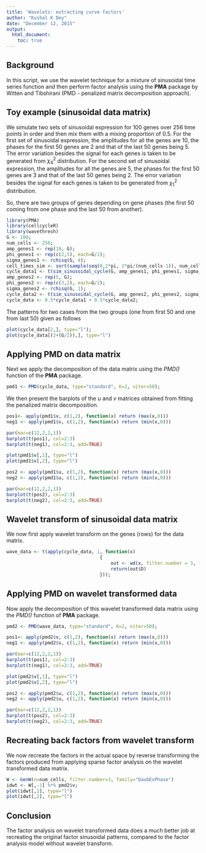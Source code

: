 ```yaml
---
title: 'Wavelets: extracting curve factors'
author: "Kushal K Dey"
date: "December 12, 2015"
output: 
  html_document:
    toc: true
---
```


## Background

In this script, we use the wavelet technique for a mixture of sinusoidal time series function and then perform factor analysis using the **PMA** package by Witten and Tibshirani (PMD - penalized matrix decomposition approach). 

## Toy example (sinusoidal data matrix)

We simulate two sets of  sinusoidal expression for $100$ genes over $256$ time points in order and then mix them with a mixing proportion of $0.5$. For the first set of sinusoidal expression, the amplitudes for all the genes are $10$, the phases for the first $50$ genes are $2$ and that of the last $50$ genes being $5$. The error variation besides the signal for each genes is
taken to be generated from $\chi^2_{4}$ distribution. For the second set of sinusoidal expression, the amplitudes for all the genes are $5$, the phases for the first $50$ genes are $3$ and that of the last $50$ genes being $2$. The error variation besides the signal for each genes is taken to be generated from $\chi^2_{1}$ distribution.


So, there are two groups of genes depending on gene phases (the first $50$ coming from one phase and the last $50$ from another).

```r
library(PMA)
library(cellcycleR)
library(wavethresh)
G <- 100;
num_cells <- 256;
amp_genes1 <- rep(10, G);
phi_genes1 <- rep(c(2,5), each=G/2);
sigma_genes1 <- rchisq(G, 4);
cell_times_sim <- sort(sample(seq(0,2*pi, 2*pi/(num_cells-1)), num_cells, replace=FALSE));
cycle_data1 <- t(sim_sinusoidal_cycle(G, amp_genes1, phi_genes1, sigma_genes1, cell_times_sim));
amp_genes2 <- rep(5, G);
phi_genes2 <- rep(c(3,2), each=G/2);
sigma_genes2 <- rchisq(G, 1);
cycle_data2 <- t(sim_sinusoidal_cycle(G, amp_genes2, phi_genes2, sigma_genes2, cell_times_sim));
cycle_data <- 0.5*cycle_data1 + 0.5*cycle_data2;

```

The patterns for two cases from the two groups (one from first $50$ and one from last $50$) given as follows 

```r
plot(cycle_data[2,], type="l");
plot(cycle_data[(2+(G/2)),], type="l")
```

## Applying PMD on data matrix

Next we apply the decomposition of the data matrix using the *PMD()* function of the **PMA** package. 

```r
pmd1 <- PMD(cycle_data, type="standard", K=2, niter=50);
```

We then present the barplots of the $u$ and $v$ matrices obtained from fitting the penalized matrix decomposition.

```r
pos1<- apply(pmd1$v, c(1,2), function(x) return (max(x,0)))
neg1 <- apply(pmd1$v, c(1,2), function(x) return (min(x,0)))

par(mar=c(12,2,2,1))
barplot(t(pos1), col=2:3)
barplot(t(neg1), col=2:3, add=TRUE)

plot(pmd1$v[,1], type="l")
plot(pmd1$v[,2], type="l")

pos2 <- apply(pmd1$u, c(1,2), function(x) return (max(x,0)))
neg2 <- apply(pmd1$u, c(1,2), function(x) return (min(x,0)))

par(mar=c(12,2,2,1))
barplot(t(pos2), col=2:3)
barplot(t(neg2), col=2:3, add=TRUE)

```


## Wavelet transform of sinusoidal data matrix

We now first apply wavelet transform on the genes (rows) for the data matrix.

```r

wave_data <- t(apply(cycle_data, 1, function(x)
                                  {
                                      out <- wd(x, filter.number = 3, family = "DaubExPhase")
                                      return(out$D)
                                  }));
```

## Applying PMD on wavelet transformed data

Now apply the decomposition of this wavelet transformed data matrix using the *PMD()* function of **PMA** package.

```r
pmd2 <- PMD(wave_data, type="standard", K=2, niter=50);

pos1<- apply(pmd2$v, c(1,2), function(x) return (max(x,0)))
neg1 <- apply(pmd2$v, c(1,2), function(x) return (min(x,0)))

par(mar=c(12,2,2,1))
barplot(t(pos1), col=2:3)
barplot(t(neg1), col=2:3, add=TRUE)

plot(pmd2$v[,1], type="l")
plot(pmd2$v[,2], type="l")

pos2 <- apply(pmd2$u, c(1,2), function(x) return (max(x,0)))
neg2 <- apply(pmd2$u, c(1,2), function(x) return (min(x,0)))

par(mar=c(12,2,2,1))
barplot(t(pos2), col=2:3)
barplot(t(neg2), col=2:3, add=TRUE)


```

## Recreating back factors from wavelet transform

We now recreate the factors in the actual space by reverse transforming the factors produced from applying sparse factor analysis on the wavelet transformed data matrix.

```r
W <- GenW(n=num_cells, filter.number=3, family="DaubExPhase")
idwt <- W[,-1] %*% pmd2$v;
plot(idwt[,1], type="l")
plot(idwt[,2], type="l")

```

## Conclusion

The factor analysis on wavelet transformed data does a much better job at recreating the original factor sinusoidal patterns, compared to the factor analysis model without wavelet transform. 